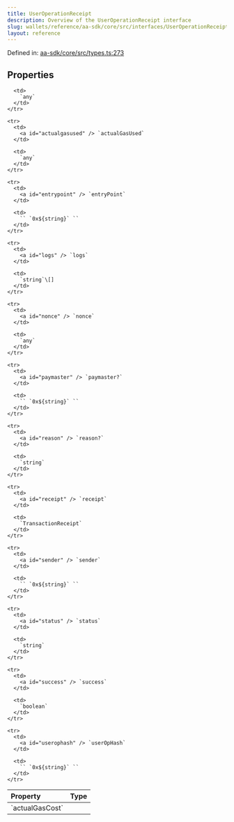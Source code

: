 ```yaml
---
title: UserOperationReceipt
description: Overview of the UserOperationReceipt interface
slug: wallets/reference/aa-sdk/core/src/interfaces/UserOperationReceipt
layout: reference
---
```


Defined in: [aa-sdk/core/src/types.ts:273](https://github.com/alchemyplatform/aa-sdk/blob/4987bdd63823427c48ec21401b71fa3cfc2d0675/aa-sdk/core/src/types.ts#L273)

## Properties

<table>
  <thead>
    <tr>
      <th align="left">Property</th>
      <th align="left">Type</th>
    </tr>
  </thead>

  <tbody>
    <tr>
      <td>
        <a id="actualgascost" /> `actualGasCost`
      </td>

      <td>
        `any`
      </td>
    </tr>

    <tr>
      <td>
        <a id="actualgasused" /> `actualGasUsed`
      </td>

      <td>
        `any`
      </td>
    </tr>

    <tr>
      <td>
        <a id="entrypoint" /> `entryPoint`
      </td>

      <td>
        `` `0x${string}` ``
      </td>
    </tr>

    <tr>
      <td>
        <a id="logs" /> `logs`
      </td>

      <td>
        `string`\[]
      </td>
    </tr>

    <tr>
      <td>
        <a id="nonce" /> `nonce`
      </td>

      <td>
        `any`
      </td>
    </tr>

    <tr>
      <td>
        <a id="paymaster" /> `paymaster?`
      </td>

      <td>
        `` `0x${string}` ``
      </td>
    </tr>

    <tr>
      <td>
        <a id="reason" /> `reason?`
      </td>

      <td>
        `string`
      </td>
    </tr>

    <tr>
      <td>
        <a id="receipt" /> `receipt`
      </td>

      <td>
        `TransactionReceipt`
      </td>
    </tr>

    <tr>
      <td>
        <a id="sender" /> `sender`
      </td>

      <td>
        `` `0x${string}` ``
      </td>
    </tr>

    <tr>
      <td>
        <a id="status" /> `status`
      </td>

      <td>
        `string`
      </td>
    </tr>

    <tr>
      <td>
        <a id="success" /> `success`
      </td>

      <td>
        `boolean`
      </td>
    </tr>

    <tr>
      <td>
        <a id="userophash" /> `userOpHash`
      </td>

      <td>
        `` `0x${string}` ``
      </td>
    </tr>

  </tbody>
</table>
